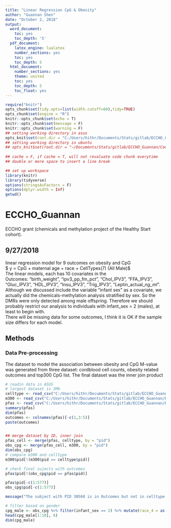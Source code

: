 ---
title: "Linear Regression CpG & Obesity"
author: "Guannan Shen"
date: "October 2, 2018"
output:
  word_document:
    toc: yes
    toc_depth: '5'
  pdf_document:
    latex_engine: lualatex
    number_sections: yes
    toc: yes
    toc_depth: 5
  html_document:
    number_sections: yes
    theme: united
    toc: yes
    toc_depth: 5
    toc_float: yes
---

```{r setup, include=FALSE, cache = FALSE}
require("knitr")
opts_chunk$set(tidy.opts=list(width.cutoff=60),tidy=TRUE)
opts_chunk$set(engine = "R")
knitr::opts_chunk$set(echo = T)
knitr::opts_chunk$set(message = F)
knitr::opts_chunk$set(warning = F)
## setting working directory in asus 
opts_knit$set(root.dir = "C:/Users/hithr/Documents/Stats/gitlab/ECCHO_Guannan/Code/")
## setting working directory in ubuntu
## opts_knit$set(root.dir = "~/Documents/Stats/gitlab/ECCHO_Guannan/Code/")
                                                 
## cache = F, if cache = T, will not revaluate code chunk everytime
## double or more space to insert a line break
```


```{r libs}
## set up workspace
library(knitr)
library(tidyverse)
options(stringsAsFactors = F)
options(dplyr.width = Inf)
getwd()
```
# ECCHO_Guannan

ECCHO grant (chemicals and methylation project of the Healthy Start cohort).

## 9/27/2018
linear regression model for 9 outcomes on obesity and CpG  
$ y = CpG + maternal age + race + CellTypes(7) (All Male)$  
The linear models, each has 10 covariates in the   
Outcomes: "birth_weight", "ipv3_pp_fm_pct", "Chol_IPV3", "FFA_IPV3", "Gluc_IPV3", "HDL_IPV3", "Insu_IPV3", "Trig_IPV3", "Leptin_actual__ng_ml_".  
Although we discussed include the variable “infant sex” as a covariate, we actually did the chemicals-methylation analysis stratified by sex. So the DMRs were only detected among male offspring. Therefore we should probably restrict our analysis to individuals with infant_sex = 2 (males), at least to begin with.  
There will be missing data for some outcomes, I think it is OK if the sample size differs for each model.  


## Methods
### Data Pre-processing
The dataset to model the association between obesity and CpG M-value was generated from three dataset: cordblood cell counts, obesity related outcomes and top300 CpG list. The final dataset was the inner join product 

```{r data process}
# readin data in ASUS
# largest dataset is 3Mb
celltype <- read_csv("C:/Users/hithr/Documents/Stats/gitlab/ECCHO_Guannan/DataProcessed/healthy_start_cordblood_cellcounts_id.txt")
m300 <- read_csv("C:/Users/hithr/Documents/Stats/gitlab/ECCHO_Guannan/DataRaw/HS_450K_CB_Mval_normbatch_StarlingSubset_10-01-18.csv")
pfas <- read_csv("C:/Users/hithr/Documents/Stats/gitlab/ECCHO_Guannan/DataRaw/pfas_methyl_di.csv")
summary(pfas)
dim(pfas)
outcomes <- colnames(pfas)[-c(1,3:5)]
paste(outcomes)


## merge dataset by ID, inner join
pfas_cell <- merge(pfas, celltype, by = "pid")
obs_cpg <- merge(pfas_cell, m300, by = "pid")
dim(obs_cpg)
# compare m300 and celltype
m300$pid[!(m300$pid == celltype$pid)]

# check final sujects with outcomes
pfas$pid[!(obs_cpg$pid == pfas$pid)]

pfas$pid[-c(1:577)]
obs_cpg$pid[-c(1:577)]

message("The subject with PID 30568 is in Outcomes but not in celltype and top 300 CpG")

# filter based on gender
cpg_male <- obs_cpg %>% filter(infant_sex == 2) %>% mutate(race_4 = as.factor(race_4) )
head(cpg_male[1:10], 6)
dim(cpg_male)


  
```



  
  
  
  
  